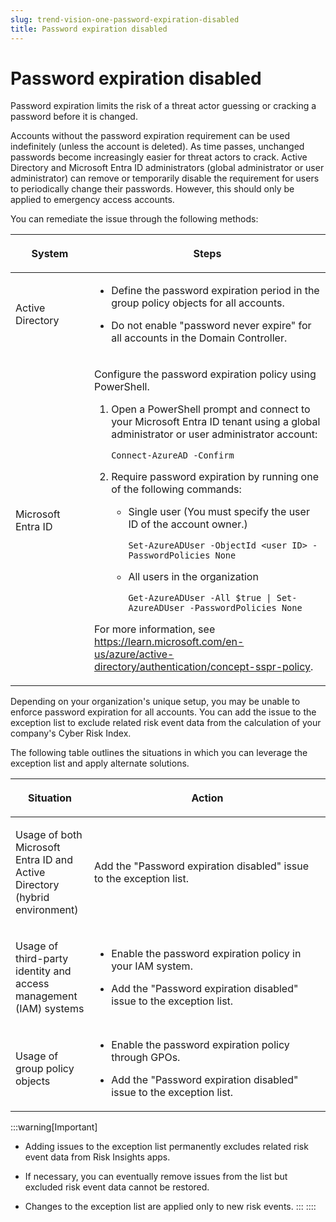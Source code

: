 ```yaml
---
slug: trend-vision-one-password-expiration-disabled
title: Password expiration disabled
---
```

# Password expiration disabled

Password expiration limits the risk of a threat actor guessing or cracking a password before it is changed.

Accounts without the password expiration requirement can be used indefinitely (unless the account is deleted). As time passes, unchanged passwords become increasingly easier for threat actors to crack. Active Directory and Microsoft Entra ID administrators (global administrator or user administrator) can remove or temporarily disable the requirement for users to periodically change their passwords. However, this should only be applied to emergency access accounts.

You can remediate the issue through the following methods:

<table>
<colgroup>
<col style="width: 25%" />
<col style="width: 75%" />
</colgroup>
<thead>
<tr>
<th><p>System</p></th>
<th><p>Steps</p></th>
</tr>
</thead>
<tbody>
<tr>
<td><p>Active Directory</p></td>
<td><ul>
<li><p>Define the password expiration period in the group policy objects for all accounts.</p></li>
<li><p>Do not enable "password never expire" for all accounts in the Domain Controller.</p></li>
</ul></td>
</tr>
<tr>
<td><p>Microsoft Entra ID</p></td>
<td><p>Configure the password expiration policy using PowerShell.</p>
<ol>
<li><p>Open a PowerShell prompt and connect to your Microsoft Entra ID tenant using a global administrator or user administrator account:</p>
<p><code>Connect-AzureAD -Confirm</code></p></li>
<li><p>Require password expiration by running one of the following commands:</p>
<ul>
<li><p>Single user (You must specify the user ID of the account owner.)</p>
<p><code>Set-AzureADUser -ObjectId &lt;user ID&gt; -PasswordPolicies None</code></p></li>
<li><p>All users in the organization</p>
<p><code>Get-AzureADUser -All $true | Set-AzureADUser -PasswordPolicies None</code></p></li>
</ul></li>
</ol>
<p>For more information, see <a href="https://learn.microsoft.com/en-us/azure/active-directory/authentication/concept-sspr-policy">https://learn.microsoft.com/en-us/azure/active-directory/authentication/concept-sspr-policy</a>.</p></td>
</tr>
</tbody>
</table>

Depending on your organization's unique setup, you may be unable to enforce password expiration for all accounts. You can add the issue to the exception list to exclude related risk event data from the calculation of your company's Cyber Risk Index.

The following table outlines the situations in which you can leverage the exception list and apply alternate solutions.

<table>
<colgroup>
<col style="width: 25%" />
<col style="width: 75%" />
</colgroup>
<thead>
<tr>
<th><p>Situation</p></th>
<th><p>Action</p></th>
</tr>
</thead>
<tbody>
<tr>
<td><p>Usage of both Microsoft Entra ID and Active Directory (hybrid environment)</p></td>
<td><p>Add the "Password expiration disabled" issue to the exception list.</p></td>
</tr>
<tr>
<td><p>Usage of third-party identity and access management (IAM) systems</p></td>
<td><ul>
<li><p>Enable the password expiration policy in your IAM system.</p></li>
<li><p>Add the "Password expiration disabled" issue to the exception list.</p></li>
</ul></td>
</tr>
<tr>
<td><p>Usage of group policy objects</p></td>
<td><ul>
<li><p>Enable the password expiration policy through GPOs.</p></li>
<li><p>Add the "Password expiration disabled" issue to the exception list.</p></li>
</ul></td>
</tr>
</tbody>
</table>

:::warning[Important]

- Adding issues to the exception list permanently excludes related risk event data from Risk Insights apps.

- If necessary, you can eventually remove issues from the list but excluded risk event data cannot be restored.

- Changes to the exception list are applied only to new risk events.
:::
::::
